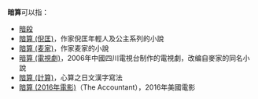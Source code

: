 '''暗算'''可以指：
*[[暗殺|暗殺]]
*[[暗算_(倪匡)|暗算 (倪匡)]]，作家倪匡年輕人及公主系列的小說
*[[暗算_(麦家)|暗算 (麦家)]]，作家麦家的小說
*[[暗算_(電視劇)|暗算 (電視劇)]]，2006年中國四川電視台制作的電視劇，改编自麥家的同名小說
*[[暗算_(計算)|暗算 (計算)]]，心算之日文漢字寫法
*[[暗算_(2016年電影)|暗算 (2016年電影)]]（The Accountant），2016年美國電影
{{disambig|cat=二字消歧義}}